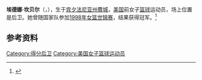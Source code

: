 '''埃德娜·坎贝尔'''（{{lang-en|Edna Campbell}}，{{bd|1968年|11月26日|}}），生于[[宾夕法尼亚州|宾夕法尼亚州]][[費城|費城]]，[[美国|美国]]前女子[[篮球|篮球]]运动员，场上位置是后卫。她曾随国家队参加[[1998年女篮世锦赛|1998年女篮世锦赛]]，结果获得冠军。<ref>{{Cite web|title=Edna Campbell|url=https://www.wnba.com/player/edna-campbell/|accessdate=2021-03-04|work=WNBA|language=en|archive-date=2019-03-28|archive-url=https://web.archive.org/web/20190328142142/https://www.wnba.com/player/edna-campbell/|dead-url=no}}</ref>

== 参考资料 ==
{{reflist}}

{{金·佩罗特体育道德风尚奖}}
{{1998年女篮世锦赛美国队阵容}}

{{Authority control}}
{{DEFAULTSORT:Campbell}}
[[Category:得分后卫|Category:得分后卫]]
[[Category:美国女子篮球运动员|Category:美国女子篮球运动员]]

{{美国人物小作品}}